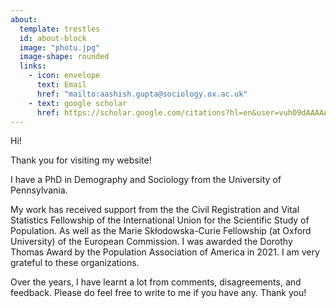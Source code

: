 ```yaml
---
about:
  template: trestles
  id: about-block
  image: "photu.jpg"
  image-shape: rounded
  links:
    - icon: envelope
      text: Email
      href: "mailto:aashish.gupta@sociology.ox.ac.uk"  
    - text: google scholar
      href: https://scholar.google.com/citations?hl=en&user=vuhO9dAAAAAJ&view_op=list_works&sortby=pubdate
---
```


Hi!

Thank you for visiting my website!

I have a PhD in Demography and Sociology from the University of Pennsylvania.

My work has received support from the the Civil Registration and Vital Statistics Fellowship of the International Union for the Scientific Study of Population. As well as the Marie Skłodowska-Curie Fellowship (at Oxford University) of the European Commission. I was awarded the Dorothy Thomas Award by the Population Association of America in 2021. I am very grateful to these organizations.

Over the years, I have learnt a lot from comments, disagreements, and feedback. Please do feel free to write to me if you have any. Thank you!

<!--# should we have a sidebar: https://quarto.org/docs/websites/website-navigation.html -->
